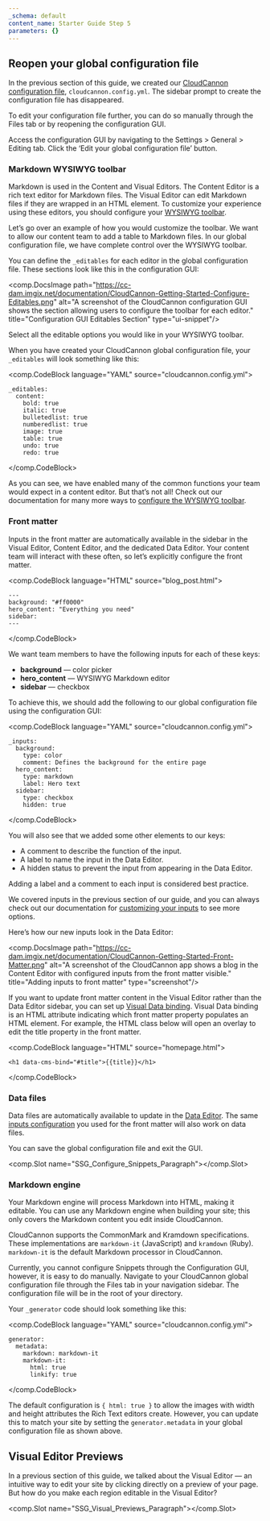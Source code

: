 ```yaml
---
_schema: default
content_name: Starter Guide Step 5
parameters: {}
---
```

## Reopen your global configuration file

In the previous section of this guide, we created our <a target="_blank" rel="noopener" href="https://cloudcannon.com/documentation/articles/setting-global-configuration/">CloudCannon configuration file</a>, `cloudcannon.config.yml`. The sidebar prompt to create the configuration file has disappeared.

To edit your configuration file further, you can do so manually through the Files tab or by reopening the configuration GUI.

Access the configuration GUI by navigating to the Settings &gt; General &gt; Editing tab. Click the ‘Edit your global configuration file’ button.

### Markdown WYSIWYG toolbar

Markdown is used in the Content and Visual Editors. The Content Editor is a rich text editor for Markdown files. The Visual Editor can edit Markdown files if they are wrapped in an HTML element. To customize your experience using these editors, you should configure your <a target="_blank" rel="noopener" href="https://cloudcannon.com/documentation/articles/defining-editable-regions-in-your-html/#options">WYSIWYG toolbar</a>.

Let’s go over an example of how you would customize the toolbar. We want to allow our content team to add a table to Markdown files. In our global configuration file, we have complete control over the WYSIWYG toolbar.

You can define the `_editables` for each editor in the global configuration file. These sections look like this in the configuration GUI:

<comp.DocsImage path="https://cc-dam.imgix.net/documentation/CloudCannon-Getting-Started-Configure-Editables.png" alt="A screenshot of the CloudCannon configuration GUI shows the section allowing users to configure the toolbar for each editor." title="Configuration GUI Editables Section" type="ui-snippet"/>

Select all the editable options you would like in your WYSIWYG toolbar.

When you have created your CloudCannon global configuration file, your `_editables` will look something like this:

<comp.CodeBlock language="YAML" source="cloudcannon.config.yml">
```
_editables:
  content:
    bold: true
    italic: true
    bulletedlist: true
    numberedlist: true
    image: true
    table: true
    undo: true
    redo: true
```
</comp.CodeBlock>

As you can see, we have enabled many of the common functions your team would expect in a content editor. But that’s not all! Check out our documentation for many more ways to <a target="_blank" rel="noopener" href="https://cloudcannon.com/documentation/articles/defining-editable-regions-in-your-html/#options">configure the WYSIWYG toolbar</a>.

### Front matter

Inputs in the front matter are automatically available in the sidebar in the Visual Editor, Content Editor, and the dedicated Data Editor. Your content team will interact with these often, so let’s explicitly configure the front matter.

<comp.CodeBlock language="HTML" source="blog_post.html">
```
---
background: "#ff0000"
hero_content: "Everything you need"
sidebar:
---
```
</comp.CodeBlock>

We want team members to have the following inputs for each of these keys:

* **background** — color picker
* **hero\_content** — WYSIWYG Markdown editor
* **sidebar** — checkbox

To achieve this, we should add the following to our global configuration file using the configuration GUI:

<comp.CodeBlock language="YAML" source="cloudcannon.config.yml">
```
_inputs:
  background:
    type: color
    comment: Defines the background for the entire page
  hero_content:
    type: markdown
    label: Hero text
  sidebar:
    type: checkbox
    hidden: true
```
</comp.CodeBlock>

You will also see that we added some other elements to our keys:

* A comment to describe the function of the input.
* A label to name the input in the Data Editor.
* A hidden status to prevent the input from appearing in the Data Editor.

Adding a label and a comment to each input is considered best practice.

We covered inputs in the previous section of our guide, and you can always check out our documentation for <a target="_blank" rel="noopener" href="https://cloudcannon.com/documentation/articles/how-to-choose-what-input-is-used-in-the-data-editor/">customizing your inputs</a> to see more options.

Here’s how our new inputs look in the Data Editor:

<comp.DocsImage path="https://cc-dam.imgix.net/documentation/CloudCannon-Getting-Started-Front-Matter.png" alt="A screenshot of the CloudCannon app shows a blog in the Content Editor with configured inputs from the front matter visible." title="Adding inputs to front matter" type="screenshot"/>

If you want to update front matter content in the Visual Editor rather than the Data Editor sidebar, you can set up <a rel="noopener" target="_blank" href="https://cloudcannon.com/documentation/articles/what-are-visual-data-bindings/">Visual Data binding</a>. Visual Data binding is an HTML attribute indicating which front matter property populates an HTML element. For example, the HTML class below will open an overlay to edit the title property in the front matter.

<comp.CodeBlock language="HTML" source="homepage.html">
```
<h1 data-cms-bind="#title">{{title}}</h1>
```
</comp.CodeBlock>

### Data files

Data files are automatically available to update in the <a target="_blank" rel="noopener" href="https://cloudcannon.com/documentation/articles/introducing-the-data-editor/">Data Editor</a>. The same <a target="_blank" rel="noopener" href="https://cloudcannon.com/documentation/articles/how-to-choose-what-input-is-used-in-the-data-editor/">inputs configuration</a> you used for the front matter will also work on data files.

You can save the global configuration file and exit the GUI.

<comp.Slot name="SSG_Configure_Snippets_Paragraph"></comp.Slot>

### Markdown engine

Your Markdown engine will process Markdown into HTML, making it editable. You can use any Markdown engine when building your site; this only covers the Markdown content you edit inside CloudCannon.

CloudCannon supports the CommonMark and Kramdown specifications. These implementations are `markdown-it` (JavaScript) and `kramdown` (Ruby). `markdown-it` is the default Markdown processor in CloudCannon.

Currently, you cannot configure Snippets through the Configuration GUI, however, it is easy to do manually. Navigate to your CloudCannon global configuration file through the Files tab in your navigation sidebar. The configuration file will be in the root of your directory.

Your `_generator` code should look something like this:

<comp.CodeBlock language="YAML" source="cloudcannon.config.yml">
```
generator:
  metadata:
    markdown: markdown-it
    markdown-it:
      html: true
      linkify: true
```
</comp.CodeBlock>

The default configuration is `{ html: true }` to allow the images with width and height attributes the Rich Text editors create. However, you can update this to match your site by setting the `generator.metadata` in your global configuration file as shown above.

## Visual Editor Previews

In a previous section of this guide, we talked about the Visual Editor — an intuitive way to edit your site by clicking directly on a preview of your page. But how do you make each region editable in the Visual Editor?

<comp.Slot name="SSG_Visual_Previews_Paragraph"></comp.Slot>